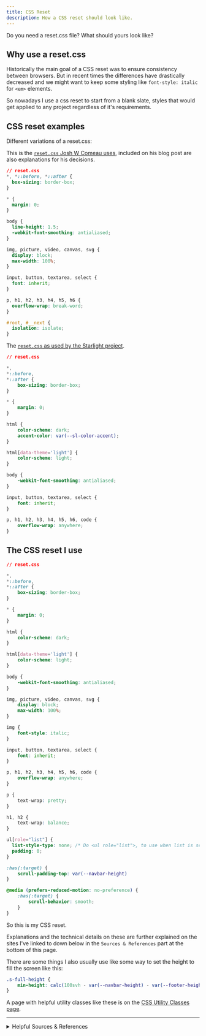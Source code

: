 ```yaml
---
title: CSS Reset
description: How a CSS reset should look like.
---
```


Do you need a reset.css file? What should yours look like?

## Why use a reset.css

Historically the main goal of a CSS reset was to ensure consistency between browsers. But in recent times the differences have drastically decreased and we might want to keep some styling like `font-style: italic` for `<em>` elements.

So nowadays I use a css reset to start from a blank slate, styles that would get applied to any project regardless of it's requirements.

## CSS reset examples

Different variations  of a reset.css:

<Tabs>
<TabItem label="Josh W">

This is the [`reset.css` Josh W Comeau uses](https://www.joshwcomeau.com/css/custom-css-reset/), included on his blog post are also explanations for his decisions.

```css
// reset.css
*, *::before, *::after {
  box-sizing: border-box;
}

* {
  margin: 0;
}

body {
  line-height: 1.5;
  -webkit-font-smoothing: antialiased;
}

img, picture, video, canvas, svg {
  display: block;
  max-width: 100%;
}

input, button, textarea, select {
  font: inherit;
}

p, h1, h2, h3, h4, h5, h6 {
  overflow-wrap: break-word;
}

#root, #__next {
  isolation: isolate;
}
```
</TabItem>

<TabItem label="Starlight">

The [`reset.css` as used by the Starlight project](https://github.com/withastro/starlight/blob/main/packages/starlight/style/reset.css).

```css
// reset.css

*,
*::before,
*::after {
	box-sizing: border-box;
}

* {
	margin: 0;
}

html {
	color-scheme: dark;
	accent-color: var(--sl-color-accent);
}

html[data-theme='light'] {
	color-scheme: light;
}

body {
	-webkit-font-smoothing: antialiased;
}

input, button, textarea, select {
	font: inherit;
}

p, h1, h2, h3, h4, h5, h6, code {
    overflow-wrap: anywhere;
}
```

</TabItem>

</Tabs>

## The CSS reset I use

```css
// reset.css

*,
*::before,
*::after {
    box-sizing: border-box;
}

* {
    margin: 0;
}

html {
    color-scheme: dark;
}

html[data-theme='light'] {
    color-scheme: light;
}

body {
    -webkit-font-smoothing: antialiased;
}

img, picture, video, canvas, svg {
    display: block;
    max-width: 100%;
}

img {
    font-style: italic;
}

input, button, textarea, select {
    font: inherit;
}

p, h1, h2, h3, h4, h5, h6, code {
    overflow-wrap: anywhere;
}

p {
    text-wrap: pretty;
}

h1, h2 {
    text-wrap: balance;
}

ul[role="list"] {
  list-style-type: none; /* Do <ul role="list">, to use when list is semantic*/
  padding: 0;
}

:has(:target) {
    scroll-padding-top: var(--navbar-height)
}

@media (prefers-reduced-motion: no-preference) {
    :has(:target) {
        scroll-behavior: smooth;
    }
}

```

So this is my CSS reset.

Explanations and the technical details on these are further explained on the sites I've linked to down below in the `Sources & References` part at the bottom of this page.

There are some things I also usually use like some way to set the height to fill the screen like this:

```css
.s-full-height {
    min-height: calc(100svh - var(--navbar-height) - var(--footer-height));
}
```

A page with helpful utility classes like these is on the [CSS Utility Classes page](/css/utility-classes).

---

<details>

<summary>Helpful Sources & References</summary>

- CSS reset tips by Kevin Powell focussed on newer css features: https://youtu.be/eWmDW4zEXt4 & https://youtu.be/cCAtD_BAHNw
- Blog post by Josh W Comeau on his CSS reset: https://www.joshwcomeau.com/css/custom-css-reset/
- Blog post by Andy Bell on his CSS reset: https://piccalil.li/blog/a-more-modern-css-reset/

</details>